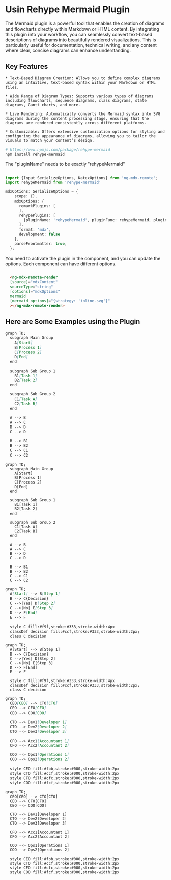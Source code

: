 # Usin Rehype Mermaid Plugin

The Mermaid plugin is a powerful tool that enables the creation of diagrams and flowcharts directly within Markdown or HTML content. By integrating this plugin into your workflow, you can seamlessly convert text-based descriptions of diagrams into beautifully rendered visualizations. This is particularly useful for documentation, technical writing, and any content where clear, concise diagrams can enhance understanding.

## Key Features

    * Text-Based Diagram Creation: Allows you to define complex diagrams using an intuitive, text-based syntax within your Markdown or HTML files.

    * Wide Range of Diagram Types: Supports various types of diagrams including flowcharts, sequence diagrams, class diagrams, state diagrams, Gantt charts, and more.

    * Live Rendering: Automatically converts the Mermaid syntax into SVG diagrams during the content processing stage, ensuring that the diagrams are rendered consistently across different platforms.

    * Customizable: Offers extensive customization options for styling and configuring the appearance of diagrams, allowing you to tailor the visuals to match your content’s design.

```bash
# https://www.npmjs.com/package/rehype-mermaid
npm install rehype-mermaid
```

The "pluginName" needs to be exactly "rehypeMermaid"

```typescript

import {Input_SerializeOptions, KatexOptions} from 'ng-mdx-remote';
import rehypeMermaid from 'rehype-mermaid'

mdxOptions: SerializeOptions = {
    scope: {},
    mdxOptions: {
      remarkPlugins: [
      ], 
      rehypePlugins: [
        {pluginName: 'rehypeMermaid', pluginFunc: rehypeMermaid, pluginOptions: {strategy: 'img-svg'} satisfies RehypeMermaidOptions},
      ],
      format: 'mdx',
      development: false
    },
    parseFrontmatter: true,
  };

```

You need to activate the plugin in the component, and you can update the options. Each component can have different options.

```html

  <ng-mdx-remote-render 
  [source]="mdxContent" 
  sourceType="string" 
  [options]="mdxOptions" 
  mermaid
  [mermaid_options]="{strategy: 'inline-svg'}"
  ></ng-mdx-remote-render>

```

## Here are Some Examples using the Plugin

```markdown
graph TD;
  subgraph Main Group
    A[Start]
    B[Process 1]
    C[Process 2]
    D[End]
  end

  subgraph Sub Group 1
    B1[Task 1]
    B2[Task 2]
  end

  subgraph Sub Group 2
    C1[Task A]
    C2[Task B]
  end

  A --> B
  A --> C
  B --> D
  C --> D

  B --> B1
  B --> B2
  C --> C1
  C --> C2
```

```mermaid
graph TD;
  subgraph Main Group
    A[Start]
    B[Process 1]
    C[Process 2]
    D[End]
  end

  subgraph Sub Group 1
    B1[Task 1]
    B2[Task 2]
  end

  subgraph Sub Group 2
    C1[Task A]
    C2[Task B]
  end

  A --> B
  A --> C
  B --> D
  C --> D

  B --> B1
  B --> B2
  C --> C1
  C --> C2
```

```markdown
graph TD;
  A[Start] --> B[Step 1]
  B --> C{Decision}
  C -->|Yes| D[Step 2]
  C -->|No| E[Step 3]
  D --> F[End]
  E --> F

  style C fill:#f9f,stroke:#333,stroke-width:4px
  classDef decision fill:#ccf,stroke:#333,stroke-width:2px;
  class C decision
```

```mermaid
graph TD;
  A[Start] --> B[Step 1]
  B --> C{Decision}
  C -->|Yes| D[Step 2]
  C -->|No| E[Step 3]
  D --> F[End]
  E --> F

  style C fill:#f9f,stroke:#333,stroke-width:4px
  classDef decision fill:#ccf,stroke:#333,stroke-width:2px;
  class C decision
```

```markdown
graph TD;
  CEO[CEO] --> CTO[CTO]
  CEO --> CFO[CFO]
  CEO --> COO[COO]

  CTO --> Dev1[Developer 1]
  CTO --> Dev2[Developer 2]
  CTO --> Dev3[Developer 3]

  CFO --> Acc1[Accountant 1]
  CFO --> Acc2[Accountant 2]

  COO --> Ops1[Operations 1]
  COO --> Ops2[Operations 2]

  style CEO fill:#fbb,stroke:#000,stroke-width:2px
  style CTO fill:#ccf,stroke:#000,stroke-width:2px
  style CFO fill:#cfc,stroke:#000,stroke-width:2px
  style COO fill:#fcf,stroke:#000,stroke-width:2px
```

```mermaid
graph TD;
  CEO[CEO] --> CTO[CTO]
  CEO --> CFO[CFO]
  CEO --> COO[COO]

  CTO --> Dev1[Developer 1]
  CTO --> Dev2[Developer 2]
  CTO --> Dev3[Developer 3]

  CFO --> Acc1[Accountant 1]
  CFO --> Acc2[Accountant 2]

  COO --> Ops1[Operations 1]
  COO --> Ops2[Operations 2]

  style CEO fill:#fbb,stroke:#000,stroke-width:2px
  style CTO fill:#ccf,stroke:#000,stroke-width:2px
  style CFO fill:#cfc,stroke:#000,stroke-width:2px
  style COO fill:#fcf,stroke:#000,stroke-width:2px
```

